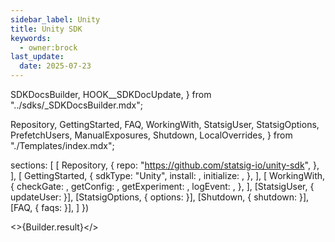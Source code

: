 ```yaml
---
sidebar_label: Unity
title: Unity SDK
keywords:
  - owner:brock
last_update:
  date: 2025-07-23
---
```


  SDKDocsBuilder,
  HOOK__SDKDocUpdate,
} from "../sdks/_SDKDocsBuilder.mdx";

  Repository,
  GettingStarted,
  FAQ,
  WorkingWith,
  StatsigUser,
  StatsigOptions,
  PrefetchUsers,
  ManualExposures,
  Shutdown,
  LocalOverrides,
} from "./Templates/index.mdx";


  sections: [
    [
      Repository,
      {
        repo: "https://github.com/statsig-io/unity-sdk",
      },
    ],
    [
      GettingStarted,
      {
        sdkType: "Unity",
        install: <Install />,
        initialize: <Initialize />,
      },
    ],
    [
      WorkingWith,
      {
        checkGate: <CheckGate />,
        getConfig: <GetConfig />,
        getExperiment: <GetExperiment />,
        logEvent: <LogEvent />,
      },
    ],
    [StatsigUser, { updateUser: <UpdateUser /> }],
    [StatsigOptions, { options: <Options /> }],
    [Shutdown, { shutdown: <ShutdownSnippet /> }],
    [FAQ, { faqs: <MoreFAQs /> }],
  ]
})


<>{Builder.result}</>

